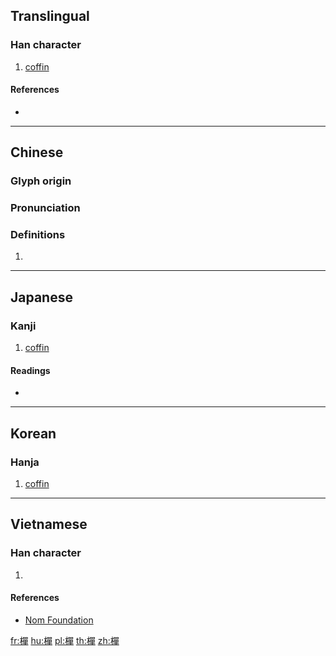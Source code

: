 {{character info/new}}
{{also|椫}}
==Translingual==

===Han character===
{{Han char|rn=75|rad=木|as=12|sn=16|four=46956|canj=DRRJ|ids=⿰木單}}

# [[coffin]]

====References====
* {{Han ref|kx=0552.080|dkj=15504|dj=0940.120|hdz=21291.150|uh=6A3F|ud=27199|bh=E9CD|bd=59853}}

----

==Chinese==
{{zh-forms|s=椫}}

===Glyph origin===
{{Han etym}}

===Pronunciation===
{{zh-pron
|m=shàn
|c=sin6,zin2
|mc=y
|oc=y
|ma=
|cat=n
}}

===Definitions===
{{zh-hanzi}}

# {{rfdef|lang=zh}}

----

==Japanese==

===Kanji===
{{ja-kanji|grade=|rs=木12}}

# [[coffin]]

====Readings====
* {{ja-readings|on=[[せん]] (sen), [[ぜん]] (zen)|kun=[[つげ]] (tsuge)}}

----

==Korean==

===Hanja===
{{ko-hanja|hangeul=전|eumhun=|rv=jeon|mr=chŏn|y=cen}}

# [[coffin]]

----

==Vietnamese==

===Han character===
{{vi-readings|rs=木12| hanviet = [[đàn]], [[thiện]]}}

# {{defn|lang=vi|sort=木12}}

====References====
*[http://nomfoundation.org/common/nom_details.php?codepoint=6a3f Nom Foundation]

[[fr:樿]]
[[hu:樿]]
[[pl:樿]]
[[th:樿]]
[[zh:樿]]